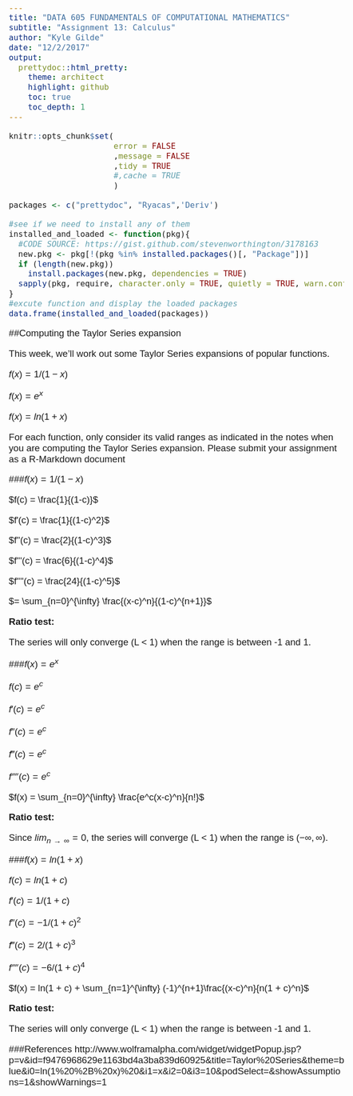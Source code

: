 ```yaml
---
title: "DATA 605 FUNDAMENTALS OF COMPUTATIONAL MATHEMATICS" 
subtitle: "Assignment 13: Calculus"
author: "Kyle Gilde"
date: "12/2/2017"
output: 
  prettydoc::html_pretty:
    theme: architect
    highlight: github
    toc: true
    toc_depth: 1
---
```

<style type="text/css">
body{
  font-family: Helvetica;
  font-size: 14pt;
}
</style>
<body>

```r
knitr::opts_chunk$set(
                      error = FALSE
                      ,message = FALSE
                      ,tidy = TRUE
                      #,cache = TRUE
                      )
```


```r
packages <- c("prettydoc", "Ryacas",'Deriv') 

#see if we need to install any of them
installed_and_loaded <- function(pkg){
  #CODE SOURCE: https://gist.github.com/stevenworthington/3178163
  new.pkg <- pkg[!(pkg %in% installed.packages()[, "Package"])]
  if (length(new.pkg)) 
    install.packages(new.pkg, dependencies = TRUE)
  sapply(pkg, require, character.only = TRUE, quietly = TRUE, warn.conflicts = FALSE)
}
#excute function and display the loaded packages
data.frame(installed_and_loaded(packages))
```

##Computing the Taylor Series expansion

This week, we'll work out some Taylor Series expansions of popular functions.

$f(x) = 1/(1-x)$

$f(x) = e^x$

$f(x) = ln(1 + x)$

For each function, only consider its valid ranges as indicated in the notes when you are computing the Taylor Series expansion. Please submit your assignment as a R-Markdown document

###$f(x) = 1/(1-x)$

$f(c) = \frac{1}{(1-c)}$

$f'(c) = \frac{1}{(1-c)^2}$

$f''(c) = \frac{2}{(1-c)^3}$

$f'''(c) = \frac{6}{(1-c)^4}$

$f''''(c) = \frac{24}{(1-c)^5}$

\begin{equation}
f(x) =
\frac{1}{(1-c) 0!}  (x-c)^0 + 
\frac{1}{(1-c)^2 1!}  (x-c)^1 + 
\frac{2}{(1-c)^3 2!}  (x-c)^2  + 
\frac{6}{(1-c)^4 3!}  (x-c)^3  + 
\frac{24}{(1-c)^5 4!}  (x-c)^4  + ...
\end{equation}

\begin{equation}
=
\frac{1}{(1-c)} + 
\frac{1}{(1-c)^2} (x-c) + 
\frac{1}{(1-c)^3} (x-c)^2  + 
\frac{1}{(1-c)^4} (x-c)^3  + 
\frac{1}{(1-c)^5} (x-c)^4  +...
\end{equation}

$= \sum_{n=0}^{\infty} \frac{(x-c)^n}{(1-c)^{n+1}}$

**Ratio test:**

\begin{equation}
L = \lim_{n\to\infty}\frac{a_{n+1}}{a_n}
\end{equation}

\begin{equation}
L = lim_{n\to\infty}

\frac{
  \frac{(x-c)^{n+1}}{(1-c)^{n+2}}
}{
  \frac{(x-c)^n}{(1-c)^{n+1}}
}
\end{equation}

\begin{equation}
L = lim_{n\to\infty}
  \frac{(x-c)^{n+1}(1-c)^{n+1}}{(x-c)^n(1-c)^{n+2}}
  = \frac{x-c}{1-c}
  = x
\end{equation}

The series will only converge (L < 1) when the range is between -1 and 1.

###$f(x) = e^x$

$f(c) = e^c$

$f'(c) = e^c$

$f''(c) = e^c$

$f'''(c) = e^c$

$f''''(c) = e^c$

\begin{equation}
f(x) =
\frac{e^c}{0!}  (x-c)^0 + 
\frac{e^c}{1!}   (x-c)^1 + 
\frac{e^c}{2!}   (x-c)^2  + 
\frac{e^c}{3!}   (x-c)^3  + 
\frac{e^c}{4!}   (x-c)^4  + ...
\end{equation}

\begin{equation}
f(x) =
e^c + 
e^c   (x-c) + 
\frac{e^c}{2!}   (x-c)^2  + 
\frac{e^c}{3!}   (x-c)^3  + 
\frac{e^c}{4!}   (x-c)^4  + ...
\end{equation}

$f(x) = \sum_{n=0}^{\infty} \frac{e^c(x-c)^n}{n!}$


**Ratio test:**

\begin{equation}
L = \lim_{n\to\infty}\frac{a_{n+1}}{a_n}
\end{equation}

\begin{equation}
L = lim_{n\to\infty}

\frac{
  \frac{e^c(x-c)^(n+1)}{(n+1)!}
}{
  \frac{e^c(x-c)^n}{n!}
}
\end{equation}

\begin{equation}
L = lim_{n\to\infty}
  \frac{e^c(x-c)^{n+1}n!}{e^c(x-c)^n(n+1)!}
  =  \frac{x-c}{n!}
  = 0
\end{equation}

Since $lim_{n\to\infty} = 0$, the series will converge (L < 1) when the range is $(-\infty, \infty)$.

###$f(x) = ln(1 + x)$

$f(c) = ln(1 + c)$

$f'(c) = 1/(1 + c)$

$f''(c) = -1/(1 + c)^2$

$f'''(c) = 2/(1 + c)^3$

$f''''(c) = -6/(1 + c)^4$

\begin{equation}
f(x) =
\frac{ln(1 + c)}{0!}  (x-c)^0 + 
\frac{1}{(1 + c)1!}   (x-c)^1 + 
\frac{-1}{(1 + c)^2 2!}   (x-c)^2  + 
\frac{2}{(1 + c)^3 3!}   (x-c)^3  + 
\frac{-6}{(1 + c)^4 4!}   (x-c)^4  + ...
\end{equation}

\begin{equation}
f(x) =
ln(1 + c) + 
\frac{x-c}{(1 + c)}    - 
\frac{(x-c)^2}{2(1 + c)^2}     + 
\frac{(x-c)^3}{3(1 + c)^3}    - 
\frac{(x-c)^4}{4(1 + c)^4}     + ...
\end{equation}

$f(x) = ln(1 + c) + \sum_{n=1}^{\infty} (-1)^{n+1}\frac{(x-c)^n}{n(1 + c)^n}$

**Ratio test:**

\begin{equation}
L = \lim_{n\to\infty}\frac{a_{n+1}}{a_n}
\end{equation}

\begin{equation}
L = lim_{n\to\infty}

\frac{
  ln(1 + c) + \frac{(-1)^{n+2}(x-c)^{n+1}}{(n+1)(1 + c)^{n+1}}
}{
  ln(1 + c) + \frac{(-1)^{n+1}(x-c)^n}{n(1 + c)^n}
}
\end{equation}

\begin{equation}
L = 
lim_{n\to\infty} 
1 + \frac{n(1 + c)^n(-1)^{n+2}(x-c)^{n+1}}{(n+1)(1 + c)^{n+1}(-1)^{n+1}(x-c)^n} = 
\end{equation}

\begin{equation}
L = 
lim_{n\to\infty} 
1 - \frac{n(x-c)}{(n+1)(1 + c)} 
= 
lim_{n\to\infty} 
1 - \frac{nx}{n+1} 
= 1 - x
\end{equation}

The series will only converge (L < 1) when the range is between -1 and 1.

###References
http://www.wolframalpha.com/widget/widgetPopup.jsp?p=v&id=f9476968629e1163bd4a3ba839d60925&title=Taylor%20Series&theme=blue&i0=ln(1%20%2B%20x)%20&i1=x&i2=0&i3=10&podSelect=&showAssumptions=1&showWarnings=1
</body>